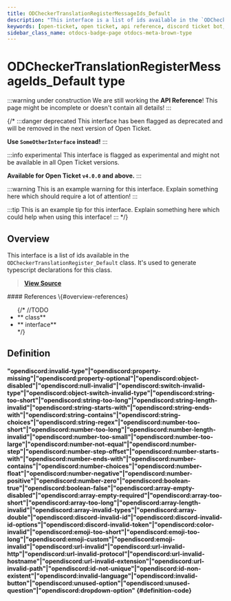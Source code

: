 ```yaml
---
title: ODCheckerTranslationRegisterMessageIds_Default
description: "This interface is a list of ids available in the `ODCheckerTranslationRegister_Default` class. It's used to generate typescript declarations for this class."
keywords: [open-ticket, open ticket, api reference, discord ticket bot, type]
sidebar_class_name: otdocs-badge-page otdocs-meta-brown-type
---
```

<head>
    <link rel="apple-touch-icon" href="/img/logo_vertical.png"/>
</head>

# ODCheckerTranslationRegisterMessageIds_Default <M color="brown">type</M>

:::warning under construction
We are still working the **API Reference**! This page might be incomplete or doesn't contain all details!
:::

{/*
:::danger deprecated
This interface has been flagged as deprecated and will be removed in the next version of Open Ticket.

**Use `SomeOtherInterface` instead!**
:::

:::info experimental
This interface is flagged as experimental and might not be available in all Open Ticket versions.

**Available for Open Ticket `v4.0.0` and above.**
:::

:::warning
This is an example warning for this interface. Explain something here which should require a lot of attention!
:::

:::tip
This is an example tip for this interface. Explain something here which could help when using this interface!
:::
*/}

## Overview
This interface is a list of ids available in the `ODCheckerTranslationRegister_Default` class.
It's used to generate typescript declarations for this class.

> [**View Source**](https://otgithub.dj-dj.be/tree/main/src/core/api/defaults/checker.ts#L235)

<FlexHorizontal>
<div style={{width:"50%"}}>
    #### References \{#overview-references}
    <ul>
        {/*
        //TODO
        <li>**<code><ApiUrl url="class:ODId" label="api.ODId"/></code> <M color="purple">class</M>**</li>
        <li>**<code><ApiUrl url="interface:ODExampleInterface" label="api.ODExampleInterface"/></code> <M color="gray">interface</M>**</li>
        */}
    </ul>
</div>
</FlexHorizontal>

## Definition
#### <ApiBlock>"opendiscord:invalid-type"|"opendiscord:property-missing"|"opendiscord:property-optional"|"opendiscord:object-disabled"|"opendiscord:null-invalid"|"opendiscord:switch-invalid-type"|"opendiscord:object-switch-invalid-type"|"opendiscord:string-too-short"|"opendiscord:string-too-long"|"opendiscord:string-length-invalid"|"opendiscord:string-starts-with"|"opendiscord:string-ends-with"|"opendiscord:string-contains"|"opendiscord:string-choices"|"opendiscord:string-regex"|"opendiscord:number-too-short"|"opendiscord:number-too-long"|"opendiscord:number-length-invalid"|"opendiscord:number-too-small"|"opendiscord:number-too-large"|"opendiscord:number-not-equal"|"opendiscord:number-step"|"opendiscord:number-step-offset"|"opendiscord:number-starts-with"|"opendiscord:number-ends-with"|"opendiscord:number-contains"|"opendiscord:number-choices"|"opendiscord:number-float"|"opendiscord:number-negative"|"opendiscord:number-positive"|"opendiscord:number-zero"|"opendiscord:boolean-true"|"opendiscord:boolean-false"|"opendiscord:array-empty-disabled"|"opendiscord:array-empty-required"|"opendiscord:array-too-short"|"opendiscord:array-too-long"|"opendiscord:array-length-invalid"|"opendiscord:array-invalid-types"|"opendiscord:array-double"|"opendiscord:discord-invalid-id"|"opendiscord:discord-invalid-id-options"|"opendiscord:discord-invalid-token"|"opendiscord:color-invalid"|"opendiscord:emoji-too-short"|"opendiscord:emoji-too-long"|"opendiscord:emoji-custom"|"opendiscord:emoji-invalid"|"opendiscord:url-invalid"|"opendiscord:url-invalid-http"|"opendiscord:url-invalid-protocol"|"opendiscord:url-invalid-hostname"|"opendiscord:url-invalid-extension"|"opendiscord:url-invalid-path"|"opendiscord:id-not-unique"|"opendiscord:id-non-existent"|"opendiscord:invalid-language"|"opendiscord:invalid-button"|"opendiscord:unused-option"|"opendiscord:unused-question"|"opendiscord:dropdown-option"</ApiBlock> {#definition-code}
